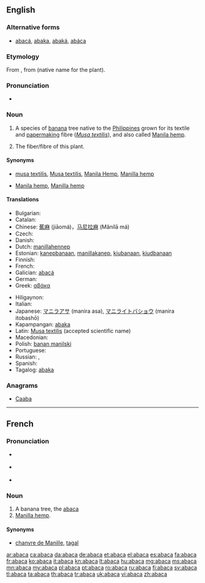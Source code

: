 {{also|abacá|abacà}}
==English==
{{wikisource1911Enc|Abaca}}

===Alternative forms===
* [[abacá]], [[abaka]], [[abaká]], [[abáca]]

===Etymology===
From {{etyl|es}} {{term|abacá}}, from {{etyl|tl}} {{term|abaká|lang=tl}} (native name for the plant).

===Pronunciation===
* {{a|US}} {{IPA|/ˌæb.ə.ˈkɑ/}} {{X-SAMPA|/%{b.@."kA/}}

===Noun===
{{en-noun|s|-}}

# A species of [[banana]] tree native to the [[Philippines]] grown for its textile and [[papermaking]] fibre (''[[Musa textilis]]''), and also called [[Manila hemp]].
# {{uncountable}} The fiber/fibre of this plant.

====Synonyms====
* {{sense|plant}} [[musa textilis]], [[Musa textilis]], [[Manila Hemp]], [[Manilla hemp]]
* {{sense|fibre}} [[Manila hemp]], [[Manilla hemp]]

====Translations====
{{trans-top|plant}}
* Bulgarian: {{t-|bg|абака|f}}
* Catalan: {{t+|ca|abacà|m}}
* Chinese: [[蕉麻]] (jiāomá)，[[马尼拉麻]] (Mǎnílā má)
* Czech: {{t|cs|manilské konopí|n}}
* Danish: {{t-|da|abaca}}
* Dutch: [[manillahennep]] {{m}}
* Estonian: [[kanepbanaan]], [[manillakanep]], [[kiubanaan]], [[kiudbanaan]]
* Finnish: {{t+|fi|manila}}
* French: {{t+|fr|abaca|m}}
* Galician: [[abacá]]
* German: {{t+|de|Abaka}}
* Greek: [[αβάκα]] {{f}}
{{trans-mid}}
* Hiligaynon: {{tø|hil|abaka|alt=abaká}}
* Italian: {{t+|it|abaca|f}}
* Japanese: [[マニラアサ]] (manira asa), [[マニライトバショウ]] (manira itobashō)
* Kapampangan: [[abaka]]
* Latin: [[Musa textilis]] (accepted scientific name)
* Macedonian: {{t-|mk|абака|f|tr=ábaka}}
* Polish: [[banan manilski]] {{m}}
* Portuguese: {{t+|pt|abacá|m}}
* Russian: {{t|ru|текстильный банан|m|tr=tekstíl’nyj banán}}, {{t+|ru|абака|f|tr=abaká}}
* Spanish: {{t+|es|abacá|m}}
* Tagalog: [[abaka]]
{{trans-bottom}}

{{trans-see|fiber/fibre|Manila hemp}}

===Anagrams===
* [[Caaba#English|Caaba]]

----

==French==

===Pronunciation===
* {{IPA|/a.ba.ka/|lang=fr}} {{X-SAMPA|/a.ba.ka/}}
* {{a|QC|lang=fr}} {{IPA|/a.bɑ.kɑ/}} {{X-SAMPA|/a.bA.kA/}}
* {{audio|Fr-abaca.ogg|Audio}}

===Noun===
{{fr-noun|m}}

# A banana tree, the [[#English|abaca]]
# [[Manilla hemp]].

====Synonyms====
* {{sense|Manilla hemp}} [[chanvre de Manille]], [[tagal]]

[[ar:abaca]]
[[ca:abaca]]
[[da:abaca]]
[[de:abaca]]
[[et:abaca]]
[[el:abaca]]
[[es:abaca]]
[[fa:abaca]]
[[fr:abaca]]
[[ko:abaca]]
[[it:abaca]]
[[kn:abaca]]
[[lt:abaca]]
[[hu:abaca]]
[[mg:abaca]]
[[ms:abaca]]
[[mn:abaca]]
[[my:abaca]]
[[pl:abaca]]
[[pt:abaca]]
[[ro:abaca]]
[[ru:abaca]]
[[fi:abaca]]
[[sv:abaca]]
[[tl:abaca]]
[[ta:abaca]]
[[th:abaca]]
[[tr:abaca]]
[[uk:abaca]]
[[vi:abaca]]
[[zh:abaca]]